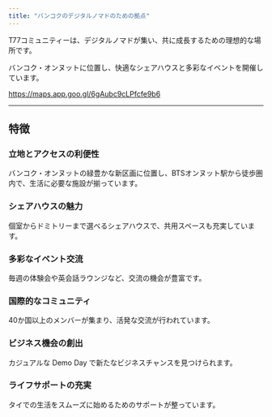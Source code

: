 ```yaml
---
title: "バンコクのデジタルノマドのための拠点"
---
```


T77コミュニティーは、デジタルノマドが集い、共に成長するための理想的な場所です。

バンコク・オンヌットに位置し、快適なシェアハウスと多彩なイベントを開催しています。

https://maps.app.goo.gl/6gAubc9cLPfcfe9b6

---

## 特徴

### 立地とアクセスの利便性

バンコク・オンヌットの緑豊かな新区画に位置し、BTSオンヌット駅から徒歩圏内で、生活に必要な施設が揃っています。

### シェアハウスの魅力

個室からドミトリーまで選べるシェアハウスで、共用スペースも充実しています。

### 多彩なイベント交流

毎週の体験会や英会話ラウンジなど、交流の機会が豊富です。

### 国際的なコミュニティ

40か国以上のメンバーが集まり、活発な交流が行われています。

### ビジネス機会の創出

カジュアルな Demo Day で新たなビジネスチャンスを見つけられます。

### ライフサポートの充実

タイでの生活をスムーズに始めるためのサポートが整っています。